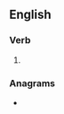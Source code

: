 ==English==

===Verb===
{{head|en|verb form}}

# {{present participle of|en|delayer|nocat=1}}

===Anagrams===
* {{anagrams|en|a=adeegilnry|redelaying}}